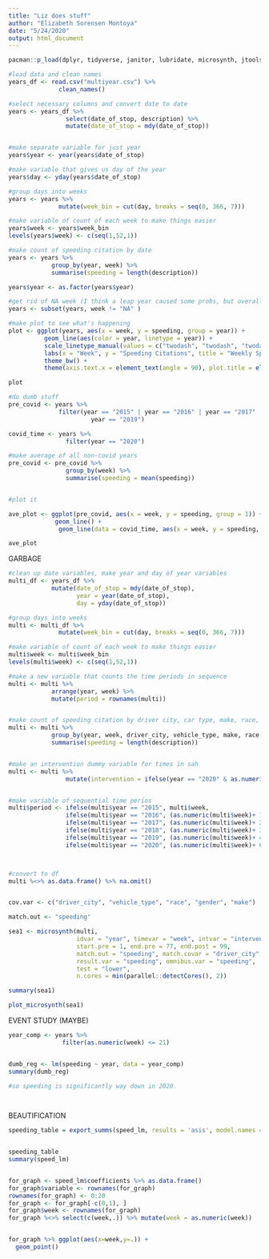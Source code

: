 ```yaml
---
title: "Liz does stuff"
author: "Elizabeth Sorensen Montoya"
date: "5/24/2020"
output: html_document
---
```




```r
pacman::p_load(dplyr, tidyverse, janitor, lubridate, microsynth, jtools)

#load data and clean names
years_df <- read.csv("multiyear.csv") %>%
              clean_names()

#select necessary columns and convert date to date
years <- years_df %>% 
                select(date_of_stop, description) %>%
                mutate(date_of_stop = mdy(date_of_stop))


#make separate variable for just year 
years$year <- year(years$date_of_stop)

#make variable that gives us day of the year
years$day <- yday(years$date_of_stop)

#group days into weeks 
years <- years %>%
              mutate(week_bin = cut(day, breaks = seq(0, 366, 7)))

#make variable of count of each week to make things easier
years$week <- years$week_bin 
levels(years$week) <- c(seq(1,52,1))

#make count of speeding citation by date 
years <- years %>%
            group_by(year, week) %>%
            summarise(speeding = length(description))

years$year <- as.factor(years$year)

#get rid of NA week (I think a leap year caused some probs, but overall everything is okay)
years <- subset(years, week != "NA" )

#make plot to see what's happening
plot <- ggplot(years, aes(x = week, y = speeding, group = year)) +
          geom_line(aes(color = year, linetype = year)) +
          scale_linetype_manual(values = c("twodash", "twodash", "twodash", "twodash", "twodash", "solid")) +
          labs(x = "Week", y = "Speeding Citations", title = "Weekly Speeding Citations Given")  +
          theme_bw() +
          theme(axis.text.x = element_text(angle = 90), plot.title = element_text(face = "bold", hjust = 0.5))

plot

```








```r

#do dumb stuff
pre_covid <- years %>%
              filter(year == "2015" | year == "2016" | year == "2017" | year =="2018" | 
                       year == "2019") 

covid_time <- years %>%
                filter(year == "2020")

#make average of all non-covid years
pre_covid <- pre_covid %>%
                group_by(week) %>%
                summarise(speeding = mean(speeding))


#plot it

ave_plot <- ggplot(pre_covid, aes(x = week, y = speeding, group = 1)) +
             geom_line() +
              geom_line(data = covid_time, aes(x = week, y = speeding, color = "red"))

ave_plot
```


GARBAGE
```r

#clean up date variables, make year and day of year variables
multi_df <- years_df %>%
            mutate(date_of_stop = mdy(date_of_stop),
                   year = year(date_of_stop),
                   day = yday(date_of_stop))

#group days into weeks 
multi <- multi_df %>%
              mutate(week_bin = cut(day, breaks = seq(0, 366, 7)))

#make variable of count of each week to make things easier
multi$week <- multi$week_bin 
levels(multi$week) <- c(seq(1,52,1))

#make a new variable that counts the time periods in sequence
multi <- multi %>%
            arrange(year, week) %>%
            mutate(period = rownames(multi))


#make count of speeding citation by driver city, car type, make, race, gender
multi <- multi %>%
            group_by(year, week, driver_city, vehicle_type, make, race, gender) %>%
            summarise(speeding = length(description))


#make an intervention dummy variable for times in sah
multi <- multi %>%
                mutate(intervention = ifelse(year == "2020" & as.numeric(week) >= "13", 1, 0))


#make variable of sequential time perios
multi$period <- ifelse(multi$year == "2015", multi$week,
                ifelse(multi$year == "2016", (as.numeric(multi$week)+ 12),
                ifelse(multi$year == "2017", (as.numeric(multi$week)+ 24),
                ifelse(multi$year == "2018", (as.numeric(multi$week)+ 36),
                ifelse(multi$year == "2019", (as.numeric(multi$week)+ 48),
                ifelse(multi$year == "2020", (as.numeric(multi$week)+ 60), "lies"))))))



#convert to df
multi %<>% as.data.frame() %>% na.omit()


cov.var <- c("driver_city", "vehicle_type", "race", "gender", "make")

match.out <- "speeding"

sea1 <- microsynth(multi,
                   idvar = "year", timevar = "week", intvar = "intervention",
                   start.pre = 1, end.pre = 77, end.post = 99,
                   match.out = "speeding", match.covar = "driver_city",
                   result.var = "speeding", omnibus.var = "speeding",
                   test = "lower",
                   n.cores = min(parallel::detectCores(), 2))

summary(sea1)

plot_microsynth(sea1)


```



EVENT STUDY (MAYBE)
```r


year_comp <- years %>%
               filter(as.numeric(week) <= 21) 


dumb_reg <- lm(speeding ~ year, data = year_comp)
summary(dumb_reg)

#so speeding is significantly way down in 2020. 
  



```



BEAUTIFICATION
```r

speeding_table = export_summs(speed_lm, results = 'asis', model.names = c("Speeding Violations"), coefs = c("Outside of Event Window" = "r_not", "8 Weeks Before" = "r_neg8", "7 Weeks Before" = "r_neg7", "6 Weeks Before" = "r_neg6", "5 Weeks Before" = "r_neg5", "4 Weeks Before" = "r_neg4", "3 Weeks Before" = "r_neg3", "2 Weeks Before" = "r_neg2", "1 Week Before" = "r_neg1", "Week of" = "r_0", "1 Week After" = "r_1", "2 Weeks After" = "r_2", "3 Weeks After" = "r_3", "4 Weeks After" = "r_4", "5 Weeks After" = "r_5", "6 Weeks After" = "r_6", "7 Weeks After" = "r_7", "8 Weeks After" = "r_8", "9 Weeks After" = "r_9", "10 Weeks After" = "r_10"), digits = getOption("jtools-digits", default = 6), to.file = "PDF", file.name = "crime_reg.pdf")


speeding_table
summary(speed_lm)


for_graph <- speed_lm$coefficients %>% as.data.frame()
for_graph$variable <- rownames(for_graph)
rownames(for_graph) <- 0:20
for_graph <- for_graph[-c(0,1), ]
for_graph$week <- rownames(for_graph)
for_graph %<>% select(c(week,.)) %>% mutate(week = as.numeric(week))


for_graph %>% ggplot(aes(x=week,y=.)) +
  geom_point()



```